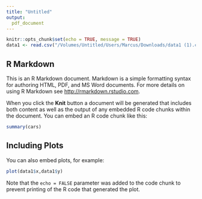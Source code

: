```yaml
---
title: "Untitled"
output: 
  pdf_document
---
```



```r
knitr::opts_chunk$set(echo = TRUE, message = TRUE)
data1 <- read.csv("/Volumes/Untitled/Users/Marcus/Downloads/data1 (1).csv")
```

## R Markdown

This is an R Markdown document. Markdown is a simple formatting syntax for authoring HTML, PDF, and MS Word documents. For more details on using R Markdown see <http://rmarkdown.rstudio.com>.

When you click the **Knit** button a document will be generated that includes both content as well as the output of any embedded R code chunks within the document. You can embed an R code chunk like this:

```r
summary(cars)
```

## Including Plots

You can also embed plots, for example:

```r
plot(data1$x,data1$y)

```

Note that the `echo = FALSE` parameter was added to the code chunk to prevent printing of the R code that generated the plot.

